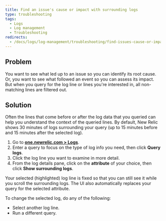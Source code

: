 ```yaml
---
title: Find an issue's cause or impact with surrounding logs
type: troubleshooting
tags:
  - Logs
  - Log management
  - Troubleshooting
redirects:
  - /docs/logs/log-management/troubleshooting/find-issues-cause-or-impact-surrounding-logs
---
```


## Problem

You want to see what led up to an issue so you can identify its root cause. Or, you want to see what followed an event so you can assess its impact. But when you query for the log line or lines you're interested in, all non-matching lines are filtered out.

## Solution

Often the lines that come before or after the log data that you queried can help you understand the context of the queried lines. By default, New Relic shows 30 minutes of logs surrounding your query (up to 15 minutes before and 15 minutes after the selected log).

1. Go to **[one.newrelic.com > Logs](https://one.newrelic.com)**.
2. Enter a query to focus on the type of log info you need, then click **Query logs**.
3. Click the log line you want to examine in more detail.
4. From the log details pane, click on the **attribute** of your choice, then click **Show surrounding logs**.

Your selected (highlighted) log line is fixed so that you can still see it while you scroll the surrounding logs. The UI also automatically replaces your query for the selected attribute.

To change the selected log, do any of the following:

* Select another log line.
* Run a different query.
